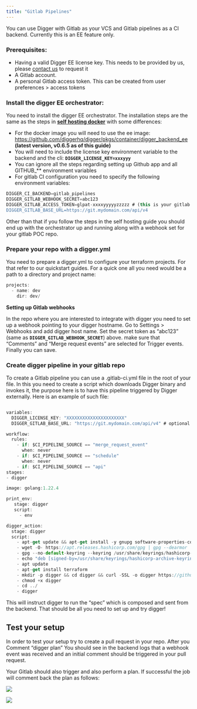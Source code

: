 ```yaml
---
title: "Gitlab Pipelines"
---
```



You can use Digger with Gitlab as your VCS and Gitlab pipelines as a CI backend. Currently this is an EE feature only.

### Prerequisites:

- Having a valid Digger EE license key. This needs to be provided by us, please [contact us](https://digger.dev/pricing) to request it
- A Gitlab account.
- A personal Gitlab access token. This can be created from user preferences > access tokens

### Install the digger EE orchestrator:

You need to install the digger EE orchestrator. The installation steps are the same as the steps in [**self hosting docker**](https://docs.digger.dev/self-host/deploy-docker) with some differences:

- For the docker image you will need to use the ee image: https://github.com/diggerhq/digger/pkgs/container/digger_backend_ee **(latest version, v0.6.5 as of this guide)**
- You will need to include the license key environment variable to the backend and the cli: **`DIGGER_LICENSE_KEY=xxxyyy`**
- You can ignore all the steps regarding setting up Github app and all GITHUB_** environment variables
- For gitlab CI configuration you need to specify the following environment variables:

```jsx
DIGGER_CI_BACKEND=gitlab_pipelines
DIGGER_GITLAB_WEBHOOK_SECRET=abc123
DIGGER_GITLAB_ACCESS_TOKEN=glpat-xxxxyyyyyzzzzz # (this is your gitlab access token from prerequisite step)`
DIGGER_GITLAB_BASE_URL=https://git.mydomain.com/api/v4
```

Other than that if you follow the steps in the self hosting guide you should end up with the orchestrator up and running along with a webhook set for your gitlab POC repo.

### Prepare your repo with a digger.yml

You need to prepare a digger.yml to configure your terraform projects. For that refer to our quickstart guides. For a quick one all you need would be a path to a directory and project name:

```jsx
projects:
  - name: dev
    dir: dev/
```

**Setting up Gitlab webhooks**

In the repo where you are interested to integrate with digger you need to set up a webhook pointing to your digger hostname. Go to Settings > Webhooks and add digger host name. Set the secret token as “abc123” (same as **`DIGGER_GITLAB_WEBHOOK_SECRET`**) above. make sure that “Comments” and “Merge request events” are selected for Trigger events. Finally you can save.

### Create digger pipeline in your gitlab repo

To create a Gitlab pipeline you can use a .gitlab-ci.yml file in the root of your file. In this you need to create a script which downloads Digger binary and invokes it, the purpose here is to have this pipeline triggered by Digger externally. Here is an example of such file:

```jsx

variables:
  DIGGER_LICENSE_KEY: "XXXXXXXXXXXXXXXXXXXXXX"
  DIGGER_GITLAB_BASE_URL: "https://git.mydomain.com/api/v4" # optional

workflow:
  rules:
    - if: $CI_PIPELINE_SOURCE == "merge_request_event"
      when: never
    - if: $CI_PIPELINE_SOURCE == "schedule"
      when: never
    - if: $CI_PIPELINE_SOURCE == "api"
stages:
- digger

image: golang:1.22.4

print_env:
   stage: digger
   script:
     - env

digger_action:
  stage: digger
  script:
    - apt-get update && apt-get install -y gnupg software-properties-common
    - wget -O- https://apt.releases.hashicorp.com/gpg | gpg --dearmor | tee /usr/share/keyrings/hashicorp-archive-keyring.gpg
    - gpg --no-default-keyring --keyring /usr/share/keyrings/hashicorp-archive-keyring.gpg --fingerprint
    - echo "deb [signed-by=/usr/share/keyrings/hashicorp-archive-keyring.gpg] https://apt.releases.hashicorp.com $(lsb_release -cs) main" | tee /etc/apt/sources.list.d/hashicorp.list
    - apt update
    - apt-get install terraform
    - mkdir -p digger && cd digger && curl -SSL -o digger https://github.com/diggerhq/digger/releases/download/v0.6.5/digger-ee-cli-Linux-X64
    - chmod +x digger
    - cd ../
    - digger
```

This will instruct digger to run the “spec” which is composed and sent from the backend. That should be all you need to set up and try digger!

## Test your setup

In order to test your setup try to create a pull request in your repo. After you Comment “digger plan” You should see in the backend logs that a webhook event was received and an initial comment should be triggered in your pull request.

Your Gitlab should also trigger and also perform a plan. If successful the job will comment back the plan as follows:

![](/images/ee/gitlab-1.png)

![](/images/ee/gitlab-2.png)
